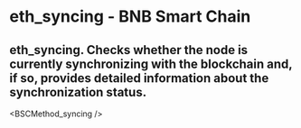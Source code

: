 # eth_syncing - BNB Smart Chain

## eth_syncing. Checks whether the node is currently synchronizing with the blockchain and, if so, provides detailed information about the synchronization status.


<BSCMethod_syncing />
